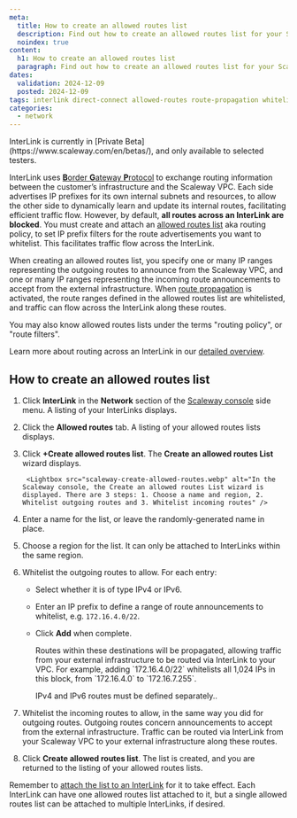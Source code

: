 ```yaml
---
meta:
  title: How to create an allowed routes list
  description: Find out how to create an allowed routes list for your Scaleway InterLink. Whitelist incoming and outgoing route announcements, so that traffic can flow securely over your InterLink.
  noindex: true
content:
  h1: How to create an allowed routes list
  paragraph: Find out how to create an allowed routes list for your Scaleway InterLink. Whitelist incoming and outgoing route announcements, so that traffic can flow securely over your InterLink.
dates:
  validation: 2024-12-09
  posted: 2024-12-09
tags: interlink direct-connect allowed-routes route-propagation whitelist range IP announcements BGP
categories:
  - network
---
```


<Message type="important">
InterLink is currently in [Private Beta](https://www.scaleway.com/en/betas/), and only available to selected testers.
</Message>

InterLink uses [**B**order **G**ateway **P**rotocol](/interlink/concepts/#border-gateway-protocol-bgp) to exchange routing information between the customer’s infrastructure and the Scaleway VPC. Each side advertises IP prefixes for its own internal subnets and resources, to allow the other side to dynamically learn and update its internal routes, facilitating efficient traffic flow. However, by default, **all routes across an InterLink are blocked**. You must create and attach an [allowed routes list](/interlink/concepts/#allowed-routes-list) aka routing policy, to set IP prefix filters for the route advertisements you want to whitelist. This facilitates traffic flow across the InterLink.

When creating an allowed routes list, you specify one or many IP ranges representing the outgoing routes to announce from the Scaleway VPC, and one or many IP ranges representing the incoming route announcements to accept from the external infrastructure. When [route propagation](#route-propagation) is activated, the route ranges defined in the allowed routes list are whitelisted, and traffic can flow across the InterLink along these routes.

You may also know allowed routes lists under the terms "routing policy", or "route filters".

Learn more about routing across an InterLink in our [detailed overview](/interlink/reference-content/overview/#routing-across-an-interLink).

## How to create an allowed routes list

1. Click **InterLink** in the **Network** section of the [Scaleway console](https://console.scaleway.com) side menu. A listing of your InterLinks displays.

2. Click the **Allowed routes** tab. A listing of your allowed routes lists displays.

3. Click **+Create allowed routes list**. The **Create an allowed routes List** wizard displays.

        <Lightbox src="scaleway-create-allowed-routes.webp" alt="In the Scaleway console, the Create an allowed routes List wizard is displayed. There are 3 steps: 1. Choose a name and region, 2. Whitelist outgoing routes and 3. Whitelist incoming routes" />

4. Enter a name for the list, or leave the randomly-generated name in place. 

5. Choose a region for the list. It can only be attached to InterLinks within the same region.

6. Whitelist the outgoing routes to allow. For each entry:
    - Select whether it is of type IPv4 or IPv6.
    - Enter an IP prefix to define a range of route announcements to whitelist, e.g.  `172.16.4.0/22`. 
    - Click **Add** when complete.

        <Message type="tip">
        Routes within these destinations will be propagated, allowing traffic from your external infrastructure to be routed via InterLink to your VPC. For example, adding `172.16.4.0/22` whitelists all 1,024 IPs in this block, from `172.16.4.0` to `172.16.7.255`.

        IPv4 and IPv6 routes must be defined separately..
        </Message>

7. Whitelist the incoming routes to allow, in the same way you did for outgoing routes. Outgoing routes concern announcements to accept from the external infrastructure. Traffic can be routed via InterLink from your Scaleway VPC to your external infrastructure along these routes.

8. Click **Create allowed routes list**.
The list is created, and you are returned to the listing of your allowed routes lists.

Remember to [attach the list to an InterLink](/interlink/how-to/configure-interlink/#how-to-attach-an-allowed-routes-list) for it to take effect.  Each InterLink can have one allowed routes list attached to it, but a single allowed routes list can be attached to multiple InterLinks, if desired.